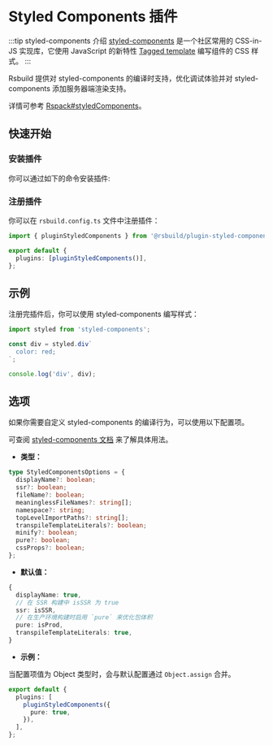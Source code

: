 # Styled Components 插件


<SourceCode href="https://github.com/web-infra-dev/rsbuild/tree/main/packages/plugin-styled-components" />

:::tip styled-components 介绍
[styled-components](https://styled-components.com/) 是一个社区常用的 CSS-in-JS 实现库，它使用 JavaScript 的新特性 [Tagged template](https://developer.mozilla.org/en-US/docs/Web/JavaScript/Reference/Template_literals#tagged_templates) 编写组件的 CSS 样式。
:::

Rsbuild 提供对 styled-components 的编译时支持，优化调试体验并对 styled-components 添加服务器端渲染支持。

详情可参考 [Rspack#styledComponents](https://rspack.dev/zh/guide/loader#optionsrspackexperimentsstyledcomponents)。

## 快速开始

### 安装插件

你可以通过如下的命令安装插件:


<PackageManagerTabs command="add @rsbuild/plugin-styled-components -D" />

### 注册插件

你可以在 `rsbuild.config.ts` 文件中注册插件：

```ts title="rsbuild.config.ts"
import { pluginStyledComponents } from '@rsbuild/plugin-styled-components';

export default {
  plugins: [pluginStyledComponents()],
};
```

## 示例

注册完插件后，你可以使用 styled-components 编写样式：

```ts
import styled from 'styled-components';

const div = styled.div`
  color: red;
`;

console.log('div', div);
```

## 选项

如果你需要自定义 styled-components 的编译行为，可以使用以下配置项。

可查阅 [styled-components 文档](https://rspack.dev/zh/guide/loader#optionsrspackexperimentsstyledcomponents) 来了解具体用法。

- **类型：**

```ts
type StyledComponentsOptions = {
  displayName?: boolean;
  ssr?: boolean;
  fileName?: boolean;
  meaninglessFileNames?: string[];
  namespace?: string;
  topLevelImportPaths?: string[];
  transpileTemplateLiterals?: boolean;
  minify?: boolean;
  pure?: boolean;
  cssProps?: boolean;
};
```

- **默认值：**

```ts
{
  displayName: true,
  // 在 SSR 构建中 isSSR 为 true
  ssr: isSSR,
  // 在生产环境构建时启用 `pure` 来优化包体积
  pure: isProd,
  transpileTemplateLiterals: true,
}
```

- **示例：**

当配置项值为 Object 类型时，会与默认配置通过 `Object.assign` 合并。

```ts title="rsbuild.config.ts"
export default {
  plugins: [
    pluginStyledComponents({
      pure: true,
    }),
  ],
};
```
